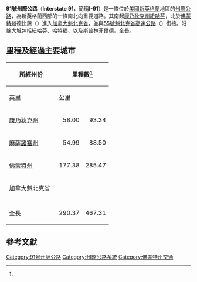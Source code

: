 {{NoteTA
|1 = zh-cn:斯普林菲爾德; zh-tw:春田; zh-hans:斯普林菲爾德; zh-hant:春田
|2 = zh-cn:葛林菲爾德; zh-tw:綠田; zh-hans:葛林菲爾德; zh-hant:綠田
}}

{{Infobox US Road
|Shield = I-91.svg
|Map = Interstate 91 map.png
|Name = '''91號州際公路'''<br/>'''Interstate 91'''
|Formed = 
|Direction A = 南
|Direction B = 北
|System = 州际公路系统
|From = [[File:I-95.svg|20px]][[I-95|I-95]]／[[康州收費公路|康州收費公路]]（[[康乃狄克州|康乃狄克州]][[紐哈芬|紐哈芬]]）
|To = [[File:Quebec_Autoroute_55.svg|20px]][[55號魁北克省高速公路|A-55]]（佛蒙特州[[德比_(佛蒙特州)|德比]]）
|Junction = [[File:I-84.svg|20px]][[84號州際公路_(東段)|I-84]]（康乃狄克州[[哈特福|哈特福]]）<br/>[[File:I-90.svg|20px]][[I-90|I-90]]（麻州收費公路，[[麻薩諸塞州|麻薩諸塞州]][[春田_(麻薩諸塞州)|春田]]）<br/>[[File:I-89.svg|20px]][[I-89|I-89]]（[[佛蒙特州|佛蒙特州]][[白河交界_(佛蒙特州)|白河交界]]）<br/>[[File:I-93.svg|20px]][[I-93|I-93]]（佛蒙特州[[聖約翰伯里_(佛蒙特州)|聖約翰伯里]]）
|Mile =  290.37
|LengthRef = <ref name="FHWA">{{cite web | language = en | publisher = [[美國聯邦公路管理局|美國聯邦公路管理局]] | title = FHWA Route Log and Finder List: Table 1 | url = http://www.fhwa.dot.gov/reports/routefinder/table1.cfm | date = 2002-10-31 | accessdate = 2009-02-15 | archive-date = 2007-07-02 | archive-url = https://web.archive.org/web/20070702224157/http://www.fhwa.dot.gov/reports/routefinder/table1.cfm | dead-url = no }}</ref> 
}}

'''91號州際公路'''（'''Interstate 91'''，簡稱'''I-91'''）是一條位於[[美國|美國]][[新英格蘭|新英格蘭]]地區的[[州際公路系統|州際公路]]，為新英格蘭西部的一條南北向重要道路。其南起[[康乃狄克州|康乃狄克州]][[紐哈芬|紐哈芬]]，北於[[佛蒙特州|佛蒙特州]]德比鎮（{{link-en|Derby, Vermont|Derby, Vermont|Derby}}）進入[[加拿大|加拿大]][[魁北克省|魁北克省]]，並與[[55號魁北克省高速公路|55號魁北克省高速公路]]（{{link-en|Quebec Autoroute 55|Quebec Autoroute 55}}）銜接。沿線大城包括紐哈芬、[[哈特福|哈特福]]、以及[[斯普林菲爾德_(麻薩諸塞州)|斯普林菲爾德]]。全長{{convert|290.37|mi|km|2}}。

== 里程及經過主要城市 ==
{|class="wikitable"
|-
!rowspan=2 style="width:120px"|所經州份
!colspan=2|里程數<ref name="FHWA"></ref>
!rowspan=2|所經主要都市<br><small>粗體化的城鎮為使用在交通標誌上的正式指定定點城市</small>
|-
!英里
!公里
|-
|[[康乃狄克州|康乃狄克州]]
|align=right|58.00
|align=right|93.34
|'''[[纽哈芬市|纽黑文]]'''、'''[[哈特福|哈特福德]]''' 、'''[[米德尔敦_(康涅狄格州)|米德尔敦]]'''
|-
|[[麻薩諸塞州|麻薩諸塞州]]
|align=right|54.99
|align=right|88.50
|'''[[斯普林菲爾德_(麻薩諸塞州)|斯普林菲爾德]]'''、'''[[葛林菲爾德_(麻薩諸塞州)|葛林菲爾德]]'''
|-
|[[佛蒙特州|佛蒙特州]]
|align=right|177.38
|align=right|285.47
|'''[[布拉托伯勒_(佛蒙特州)|布拉托伯勒]]'''、'''[[白河交界_(佛蒙特州)|白河交界]]'''、'''[[聖約翰伯里_(佛蒙特州)|聖約翰伯里]]'''、'''[[新港_(佛蒙特州)|新港]]'''
|-
|[[加拿大|加拿大]][[魁北克省|魁北克省]]
|
|
|'''[[舍布魯克|舍布魯克]]'''（經[[55號魁北克省高速公路|A-55]]）
|-
|-
!全長
!align=right|290.37
!align=right|467.31
!
|}

== 參考文獻 ==
{{Reflist}}
{{91号州际公路及其辅助线}}
{{州際公路系統}}
[[Category:91号州际公路|Category:91号州际公路]]
[[Category:州際公路系統|Category:州際公路系統]]
[[Category:佛蒙特州交通|Category:佛蒙特州交通]]